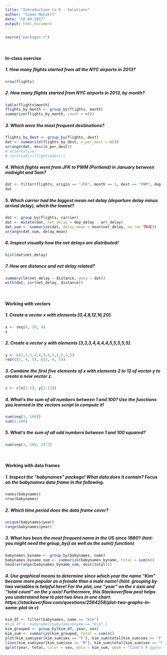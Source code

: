 ```yaml
---
title: "Introduction to R - Solutions"
author: "Simon Munzert"
date: "18.09.2017"
output: html_document
---
```



```r
source("packages.r")
```

<br>

#### In-class exercise 

##### 1. How many flights started from all the NYC airports in 2013?

```r
nrow(flights)
```

##### 2. How many flights started from NYC airports in 2013, by month?

```r
table(flights$month)
flights_by_month <- group_by(flights, month)
summarize(flights_by_month, count = n())
```

##### 3. Which were the most frequent destinations?

```r
flights_by_dest <- group_by(flights, dest) 
dat <- summarize(flights_by_dest, n_per_dest = n())
arrange(dat, desc(n_per_dest))
# alternative: 
# sort(table(flights$dest))
```

##### 4. Which flights went from JFK to PWM (Portland) in January between midnight and 5am?

```r
dat <- filter(flights, origin == "JFK", month == 1, dest == "PWM", dep_time < 500) 
dat
```

##### 5. Which carrier had the biggest mean net delay (departure delay minus arrival delay), which the lowest?

```r
dat <- group_by(flights, carrier)
dat <- mutate(dat, net_delay = dep_delay - arr_delay)
dat_sum <- summarize(dat, delay_mean = mean(net_delay, na.rm= TRUE))
arrange(dat_sum, delay_mean) 
```

##### 6. Inspect visually how the net delays are distributed!

```r
hist(dat$net_delay)
```

##### 7. How are distance and net delay related?

```r
summary(lm(net_delay ~ distance, data = dat))
with(dat, cor(net_delay, distance))
```


<br>

#### Working with vectors 


##### 1. Create a vector x with elements [0,4,8,12,16,20].

```r
x <- seq(0, 20, 4)
x
```

##### 2. Create a vector y with elements [3,3,3,4,4,4,4,5,5,5,5,5].

```r
y <- c(3,3,3,4,4,4,4,5,5,5,5,5)
rep(c(3, 4, 5), c(3, 4, 5))
```

##### 3. Combine the first five elements of x with elements 2 to 12 of vector y to create a new vector z.

```r
z <- c(x[1:5], y[2:12])
```

##### 4. What's the sum of all numbers between 1 and 100? Use the functions you learned in the vectors script to compute it!

```r
sum(seq(1, 100))
sum(1:100)
```

##### 5. What's the sum of all odd numbers between 1 and 100 squared?

```r
sum(seq(1, 100, 2)^2)
```


<br>

#### Working with data frames 

##### 1. Inspect the "babynames" package! What data does it contain? Focus on the babynames data frame in the following.

```r
names(babynames)
nrow(babynames)
```

##### 2. Which time period does the data frame cover?

```r
unique(babynames$year)
range(babynames$year)
```

##### 3. What has been the most frequent name in the US since 1880? (hint: you might need the group_by() as well as the sum() function)

```r
babynames_byname <- group_by(babynames, name)
babynames_byname_sum <- summarize(babynames_byname, total = sum(n))
head(arrange(babynames_byname_sum, desc(total)))
```

##### 4. Use graphical means to determine since which year the name "Kim" became more popular as a female than a male name! (hint: grouping by two variables is helpful here! For the plot, use "year" on the x axis and "total count" on the y axis! Furthermore, this Stackoverflow post helps you understand how to plot two lines in one chart: https://stackoverflow.com/questions/2564258/plot-two-graphs-in-same-plot-in-r)

```r
kim_df <- filter(babynames, name == "Kim")
#kim_df <- babynames[babynames$name == "Kim",]
kim_grouped <- group_by(kim_df, year, sex)
kim_sum <- summarize(kim_grouped, total = sum(n))
plot(kim_sum$year[kim_sum$sex == "F"], kim_sum$total[kim_sum$sex == "F"], type = "l")
lines(kim_sum$year[kim_sum$sex == "M"], kim_sum$total[kim_sum$sex == "M"], col = "red")
qplot(year, total, color = sex, data = kim_sum, geom = "line") # ggplot-style alternative
```









